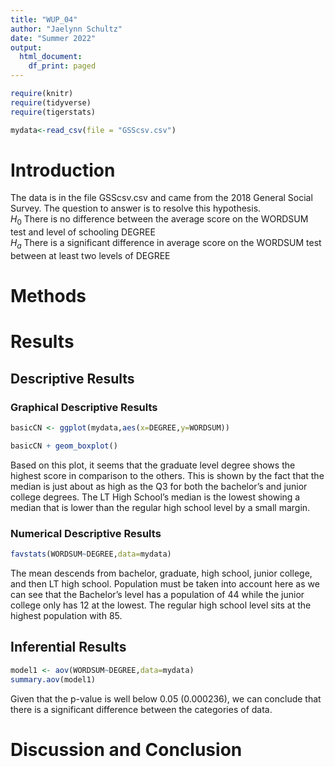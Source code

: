 ```yaml
---
title: "WUP_04"
author: "Jaelynn Schultz"
date: "Summer 2022"
output:
  html_document:
    df_print: paged
---
```


```r
require(knitr)
require(tidyverse)
require(tigerstats)

mydata<-read_csv(file = "GSScsv.csv")

```

# Introduction

<!--In this section you explain what you are trying to show.  Where did the data come from?  What is the research or other question you are trying to answer?!-->

The data is in the file GSScsv.csv and came from the 2018 General Social Survey.  The question to answer is to resolve this hypothesis.  
$H_0$ There is no difference between the average score on the WORDSUM test and level of schooling DEGREE  
$H_a$ There is a significant difference in average score on the WORDSUM test between at least two levels of DEGREE  

# Methods

<!--Decide on your methods:  use "variable analysis" or other appropriate descriptors.  Make sure to choose at least one graphical method and at least one numerical method.!-->

# Results

<!--Divide this section into two sub-sections:  One for your descriptive  results and one for your inferential results.!-->

## Descriptive Results

### Graphical Descriptive Results

<!--Graphical results here.  Make sure to show your code.  Provide appropriate labels for axes, giving units if possible, and provide a good title for the graph, too.  Use the graphical results to describe the patterns if any that exist in the data as focused toward the research question!-->

```r
basicCN <- ggplot(mydata,aes(x=DEGREE,y=WORDSUM))
```
```r
basicCN + geom_boxplot()
```

Based on this plot, it seems that the graduate level degree shows the highest score in comparison to the others. This is shown by the fact that the median is just about as high as the Q3 for both the bachelor's and junior college degrees. The LT High School's median is the lowest showing a median that is lower than the regular high school level by a small margin.

### Numerical Descriptive Results

<!--Numerical results go here. Use the numerical results to describe the patterns if any that exist in the data as focused toward the research question!-->

```r
favstats(WORDSUM~DEGREE,data=mydata)
```

The mean descends from bachelor, graduate, high school, junior college, and then LT high school. Population must be taken into account here as we can see that the Bachelor's level has a population of 44 while the junior college only has 12 at the lowest. The regular high school level sits at the highest population with 85. 

## Inferential Results

<!--State hypothesis clearly.  Make sure your discussion of the inferential test covers all the aspects that the test output produces, such as test statistic, p-value etc.  Make a decision about the null hypothesis, explain the assumptions on which the selected test/procedure was based, and why the chosen procedure satisfys the assumptions and is appropriate to answer the research question!-->

```r
model1 <- aov(WORDSUM~DEGREE,data=mydata)
summary.aov(model1)
```

Given that the p-value is well below 0.05 (0.000236), we can conclude that there is a significant difference between the categories of data.

# Discussion and Conclusion

<!--Discussion and conclusion here.  If you found a relationship be sure to consider whether the relationship occurs because one of the variavbles causes the other, or whether they perhasps are related for some other reason.  Watch the chapter 6 videos from the GeorgeTown videos collection.!-->
